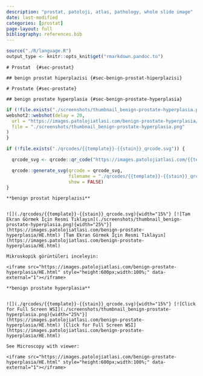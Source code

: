 ```yaml
---
description: "prostat, patoloji, atlas, pathology, whole slide image"
date: last-modified
categories: [prostat]
page-layout: full
bibliography: references.bib
---
```


```r

source("./R/language.R")
output_type <- knitr::opts_knit$get("rmarkdown.pandoc.to")

```




:::: {.content-hidden when-format="pdf"}





::::





:::: {.content-visible when-format="pdf"}






::::


```asis
# Prostat  {#sec-prostat} 

## benign prostat hiperplazisi {#sec-benign-prostat-hiperplazisi} 

```

```asis
# Prostate {#sec-prostate} 

## benign prostate hyperplasia {#sec-benign-prostate-hyperplasia} 

```

```r
if (!file.exists("./screenshots/thumbnail_benign-prostate-hyperplasia.png")) {
webshot2::webshot(delay = 20,
  url = "https://images.patolojiatlasi.com/benign-prostate-hyperplasia/HE.html",
  file = "./screenshots/thumbnail_benign-prostate-hyperplasia.png"
)
}
```


```r
if (!file.exists("./qrcodes/{{template}}-{{stain}}_qrcode.svg")) {

  qrcode_svg <- qrcode::qr_code("https://images.patolojiatlasi.com/{{template}}/{{stain}}.html")

  qrcode::generate_svg(qrcode = qrcode_svg,
                       filename = "./qrcodes/{{template}}-{{stain}}_qrcode.svg",
                       show = FALSE)
}
```





:::: {.content-hidden when-format="pdf"}





::::





:::: {.content-visible when-format="pdf"}






::::


```asis

**benign prostat hiperplazisi**


![](./qrcodes/{{template}}-{{stain}}_qrcode.svg){width="15%"} [![Tam Ekran Görmek İçin Resmi Tıklayın](./screenshots/thumbnail_benign-prostate-hyperplasia.png){width="25%"}](https://images.patolojiatlasi.com/benign-prostate-hyperplasia/HE.html) [Tam Ekran Görmek İçin Resmi Tıklayın](https://images.patolojiatlasi.com/benign-prostate-hyperplasia/HE.html)

```


```asis

Mikroskopik görüntüleri inceleyin:

<iframe src="https://images.patolojiatlasi.com/benign-prostate-hyperplasia/HE.html" style="height:600px;width:100%;" data-external="1"></iframe>

```

```asis

**benign prostate hyperplasia**


![](./qrcodes/{{template}}-{{stain}}_qrcode.svg){width="15%"} [![Click for Full Screen WSI](./screenshots/thumbnail_benign-prostate-hyperplasia.png){width="25%"}](https://images.patolojiatlasi.com/benign-prostate-hyperplasia/HE.html) [Click for Full Screen WSI](https://images.patolojiatlasi.com/benign-prostate-hyperplasia/HE.html)

```

```asis

See Microscopy with viewer: 

<iframe src="https://images.patolojiatlasi.com/benign-prostate-hyperplasia/HE.html" style="height:600px;width:100%;" data-external="1"></iframe>

```

